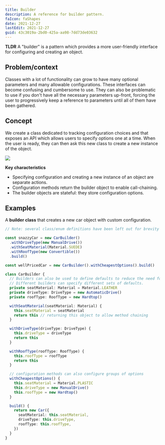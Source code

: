 ```yaml
---
title: Builder
description: A reference for builder pattern.
faIcon: faShapes
date: 2021-12-27
lastEdit: 2021-12-27
guid: 43c3019a-2bd0-425a-aa98-7dd73de03632
---
```



**TLDR** A "builder" is a <Link to="/articles/patterns">pattern</Link> which provides a more user-friendly interface for configuring and creating an object.

## Problem/context

Classes with a lot of functionality can grow to have many optional parameters and many allowable configurations.
These interfaces can become confusing and cumbersome to use.
They can also be problematic to use if you don't have all the necessary parameters up-front, forcing the user to progressively keep a reference to parameters until all of them have been gathered.

## Concept

We create a class dedicated to tracking configuration choices and that exposes an API which allows users to specify options one at a time.
When the user is ready, they can then ask this new class to create a new instance of the object.

![](./images/builder-sequence.png)

**Key characteristics**

- Specifying configuration and creating a new instance of an object are separate actions.
- Configuration methods return the builder object to enable call-chaining.
- The builder objects are stateful: they store configuration options.

## Examples

A **builder class** that creates a new car object with custom configuration.

```typescript
// Note: several class/enum definitions have been left out for brevity

const snazzyCar = new CarBuilder()
  .withDriveType(new ManualDrive())
  .withSeatMaterial(Material.SUEDE)
  .withRoofType(new Convertible())
  .build()

const wellPricedCar = new CarBuilder().withCheapestOptions().build()

class CarBuilder {
  // Builders can also be used to define defaults to reduce the need for users to configure them.
  // Different builders can specify different sets of defaults.
  private seatMaterial: Material = Material.LEATHER
  private driveType: DriveType = new AutomaticDrive()
  private roofType: RoofType = new Hardtop()

  withSeatMaterial(seatMaterial: Material) {
    this.seatMaterial = seatMaterial
    return this // returning this object to allow method chaining
  }

  withDriveType(driveType: DriveType) {
    this.driveType = driveType
    return this
  }

  withRoofType(roofType: RoofType) {
    this.roofType = roofType
    return this
  }

  // configuration methods can also configure groups of options
  withCheapestOptions() {
    this.seatMaterial = Material.PLASTIC
    this.driveType = new ManualDrive()
    this.roofType = new Hardtop()
  }

  build() {
    return new Car({
      seatMaterial: this.seatMaterial,
      driveType: this.driveType,
      roofType: this.roofType,
    })
  }
}
```
